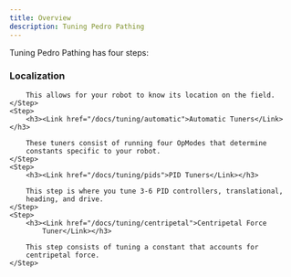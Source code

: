 ```yaml
---
title: Overview
description: Tuning Pedro Pathing
---
```



Tuning Pedro Pathing has four steps:

<Steps>
    <Step>
        <h3><Link href="/docs/tuning/localization">Localization</Link></h3>

        This allows for your robot to know its location on the field.
    </Step>
    <Step>
        <h3><Link href="/docs/tuning/automatic">Automatic Tuners</Link></h3>

        These tuners consist of running four OpModes that determine
        constants specific to your robot.
    </Step>
    <Step>
        <h3><Link href="/docs/tuning/pids">PID Tuners</Link></h3>

        This step is where you tune 3-6 PID controllers, translational,
        heading, and drive.
    </Step>
    <Step>
        <h3><Link href="/docs/tuning/centripetal">Centripetal Force
            Tuner</Link></h3>

        This step consists of tuning a constant that accounts for
        centripetal force.
    </Step>
</Steps>